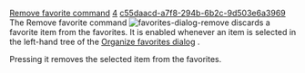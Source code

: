 [[Property:title|Remove favorite command]]
[[Property:weight|4]]
[[Property:uuid|c55daacd-a7f8-294b-6b2c-9d503e6a3969]]
The Remove favorite command  [[Image:favorites-dialog-remove]] discards a favorite item from the favorites. It is enabled whenever an item is selected in the left-hand tree of the [[Organize favorites dialog: Introduction|Organize favorites dialog]] . 

Pressing it removes the selected item from the favorites.




